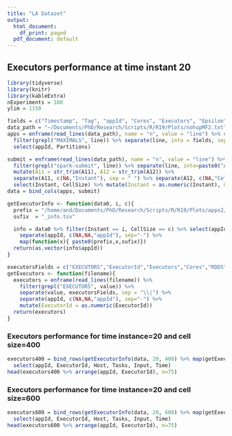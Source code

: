 ```yaml
---
title: "LA Dataset"
output:
  html_document:
    df_print: paged
  pdf_document: default
---
```

## Executors performance at time instant 20
```r
library(tidyverse)
library(knitr)
library(kableExtra)
nExperiments = 180
ylim = 1150
```

```r
fields = c("Timestamp", "Tag", "appId", "Cores", "Executors", "Epsilon", "Mu", "Partitions", "Time", "Flocks")
data_path = "~/Documents/PhD/Research/Scripts/R/R19/Plots/nohupMF2.txt"
apps = enframe(read_lines(data_path), name = "n", value = "line") %>% select(line) %>% 
  filter(grepl("MAXIMALS", line)) %>% separate(line, into = fields, sep = "\\|") %>%
  select(appId, Partitions) 

submit = enframe(read_lines(data_path), name = "n", value = "line") %>% select(line) %>% 
  filter(grepl("spark-submit", line)) %>% separate(line, into=paste0("A", 1:16), sep = "--") %>% 
  mutate(A11 = str_trim(A11), A12 = str_trim(A12)) %>%
  separate(A11, c(NA,"Instant"), sep = " ") %>% separate(A12, c(NA,"CellSize"), sep = " ") %>%
  select(Instant, CellSize) %>% mutate(Instant = as.numeric(Instant), CellSize = as.numeric(CellSize))
data = bind_cols(apps, submit)

getExecutorInfo <- function(data0, i, c){
  prefix = "/home/and/Documents/PhD/Research/Scripts/R/R19/Plots/apps2/app-"
  sufix  = "_info.tsv"

  info = data0 %>% filter(Instant == i, CellSize == c) %>% select(appId) %>%
    separate(appId, c(NA,NA,"appId"), sep="-") %>%
    map(function(x){ paste0(prefix,x,sufix)})
  return(as.vector(info$appId))
}

executorsFields = c("EXECUTORS","ExecutorId","Executors","Cores","RDDS","Tasks","Time","Input","Host","appId")
getExecutors <- function(filename){
  executors = enframe(read_lines(filename)) %>%
    filter(grepl("EXECUTORS", value)) %>%
    separate(value, executorsFields, sep = "\\|") %>%
    separate(appId, c(NA,NA,"appId"), sep="-") %>%
    mutate(ExecutorId = as.numeric(ExecutorId))
  return(executors)
}
```

### Executors performance for time instance=20 and cell size=400
```r
executors400 = bind_rows(getExecutorInfo(data, 20, 400) %>% map(getExecutors)) %>% 
  select(appId, ExecutorId, Host, Tasks, Input, Time)
head(executors400 %>% arrange(appId, ExecutorId), n=75)
```

### Executors performance for time instance=20 and cell size=600
```r

executors600 = bind_rows(getExecutorInfo(data, 20, 600) %>% map(getExecutors))%>% 
  select(appId, ExecutorId, Host, Tasks, Input, Time)
head(executors600 %>% arrange(appId, ExecutorId), n=75)

```
